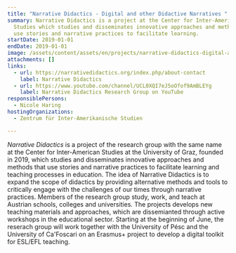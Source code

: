 ```yaml
---
title: "Narrative Didactics - Digital and other Didactive Narratives "
summary: Narrative Didactics is a project at the Center for Inter-American
  Studies which studies and disseminates innovative approaches and methods that
  use stories and narrative practices to facilitate learning.
startDate: 2019-01-01
endDate: 2019-01-01
image: /assets/content/assets/en/projects/narrative-didactics-digital-and-other-didactive-narratives/nadi_logo_002.jpeg
attachments: []
links:
  - url: https://narrativedidactics.org/index.php/about-contact
    label: Narrative Didactics
  - url: https://www.youtube.com/channel/UCL0XQI7eJ5oOfof9AmBLEYg
    label: Narrative Didactics Research Group on YouTube
responsiblePersons:
  - Nicole Haring
hostingOrganizations:
  - Zentrum für Inter-Amerikanische Studien

---
```

_Narrative Didactics_ is a project of the research group with the same name at the Center for Inter-American Studies at the University of Graz, founded in 2019, which studies and disseminates innovative approaches and methods that use stories and narrative practices to facilitate learning and teaching processes in education. The idea of Narrative Didactics is to expand the scope of didactics by providing alternative methods and tools to critically engage with the challenges of our times through narrative practices. Members of the research group study, work, and teach at Austrian schools, colleges and universities. The projects develops new teaching materials and approaches, which are dissemianted through active workshops in the educational sector. Starting at the beginning of June, the reserach group will work together with the University of Pésc and the University of Ca'Foscari on an Erasmus+ project to develop a digital toolkit for ESL/EFL teaching.
